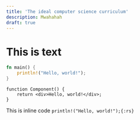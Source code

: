```yaml
---
title: 'The ideal computer science curriculum'
description: Mwahahah
draft: true
---
```


# This is text

```rust
fn main() {
    println!("Hello, world!");
}
```

```tsx
function Component() {
	return <div>Hello, world!</div>;
}
```

This is inline code `println!("Hello, world!");{:rs}`
